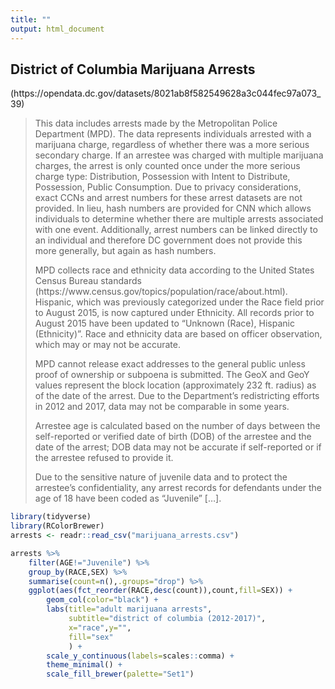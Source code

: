 ```yaml
---
title: ""
output: html_document
---
```


## District of Columbia Marijuana Arrests

(https://opendata.dc.gov/datasets/8021ab8f582549628a3c044fec97a073_39)


>This data includes arrests made by the Metropolitan Police Department (MPD). The data represents individuals arrested with a marijuana charge, regardless of whether there was a more serious secondary charge. If an arrestee was charged with multiple marijuana charges, the arrest is only counted once under the more serious charge type: Distribution, Possession with Intent to Distribute, Possession, Public Consumption. Due to privacy considerations, exact CCNs and arrest numbers for these arrest datasets are not provided. In lieu, hash numbers are provided for CNN which allows individuals to determine whether there are multiple arrests associated with one event. Additionally, arrest numbers can be linked directly to an individual and therefore DC government does not provide this more generally, but again as hash numbers.
>
>MPD collects race and ethnicity data according to the United States Census Bureau standards (https://www.census.gov/topics/population/race/about.html). Hispanic, which was previously categorized under the Race field prior to August 2015, is now captured under Ethnicity. All records prior to August 2015 have been updated to “Unknown (Race), Hispanic (Ethnicity)”. Race and ethnicity data are based on officer observation, which may or may not be accurate.
>
>MPD cannot release exact addresses to the general public unless proof of ownership or subpoena is submitted. The GeoX and GeoY values represent the block location (approximately 232 ft. radius) as of the date of the arrest. Due to the Department’s redistricting efforts in 2012 and 2017, data may not be comparable in some years.
>
>Arrestee age is calculated based on the number of days between the self-reported or verified date of birth (DOB) of the arrestee and the date of the arrest; DOB data may not be accurate if self-reported or if the arrestee refused to provide it.
>
>Due to the sensitive nature of juvenile data and to protect the arrestee’s confidentiality, any arrest records for defendants under the age of 18 have been coded as “Juvenile” [...].


```r
library(tidyverse)
library(RColorBrewer)
arrests <- readr::read_csv("marijuana_arrests.csv")
```


```r
arrests %>% 
    filter(AGE!="Juvenile") %>% 
    group_by(RACE,SEX) %>% 
    summarise(count=n(),.groups="drop") %>% 
    ggplot(aes(fct_reorder(RACE,desc(count)),count,fill=SEX)) +
        geom_col(color="black") +
        labs(title="adult marijuana arrests",
             subtitle="district of columbia (2012-2017)",
             x="race",y="",
             fill="sex"
             ) +
        scale_y_continuous(labels=scales::comma) +
        theme_minimal() +
        scale_fill_brewer(palette="Set1")

```
